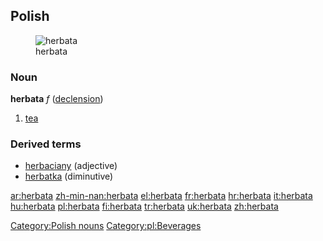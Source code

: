 ==Polish==
[[Image:Cup of Earl Gray.jpg|thumb|herbata]]
===Noun===
'''herbata''' ''f'' ([[Wiktionary Appendix:Polish hard feminine noun declension|declension]])
# [[tea]]

===Derived terms===
* [[herbaciany]] (adjective)
* [[herbatka]] (diminutive)

[[Category:Polish nouns]]
[[Category:pl:Beverages]]

[[ar:herbata]]
[[zh-min-nan:herbata]]
[[el:herbata]]
[[fr:herbata]]
[[hr:herbata]]
[[it:herbata]]
[[hu:herbata]]
[[pl:herbata]]
[[fi:herbata]]
[[tr:herbata]]
[[uk:herbata]]
[[zh:herbata]]